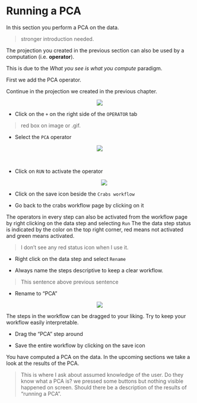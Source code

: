 # Running a PCA

In this section you perform a PCA on the data.

>stronger introduction needed.

The projection you created in the previous section can also be used by a computation (i.e. __operator__).

This is due to the _What you see is what you compute_ paradigm. 

First we add the PCA operator.

Continue in the projection we created in the previous chapter.

<center><img src="images/Click_on_add_PCA.png"></center>

* Click on the `+` on the right side of the `OPERATOR` tab

> red box on image or .gif. 

* Select  the `PCA` operator

<center><img src="images/Click_on_PCA.png"></center>\


* Click on `RUN` to activate the operator
<center><img src="images/Click_on_run.png"></center>

* Click on the save icon beside the `Crabs workflow`

* Go back to the crabs workflow page by clicking on it

The operators in every step can also be activated from the workflow page by right clicking on the data step and selecting `Run`
The the data step status is indicated by the color on the top right corner, red means not activated and green means activated.

> I don't see any red status icon when I use it. 

* Right click on the data step and select `Rename`

* Always name the steps descriptive to keep a clear workflow.

> This sentence above previous sentence

* Rename to "PCA" 

<center><img src="images/View_PCA_name_renamed.png"></center>

The steps in the workflow can be dragged to your liking. Try to keep your workflow easily interpretable.

* Drag the "PCA" step around

* Save the entire workflow by clicking on the save icon

You have computed a PCA on the data. In the upcoming sections we take a look at the results of the PCA. 

> This is where I ask about assumed knowledge of the user. Do they know what a PCA is? we pressed some buttons but nothing visible happened on screen. Should there be a description of the results of "running a PCA".